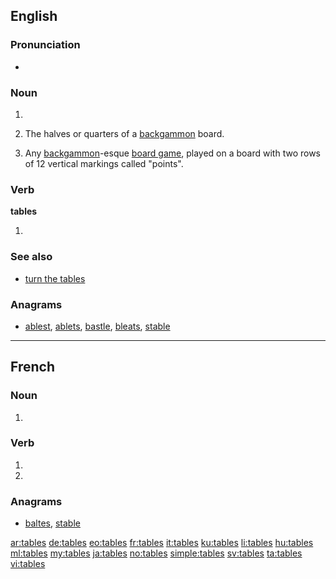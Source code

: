 ==English==

===Pronunciation===
* {{audio|en-us-tables.ogg|Audio (US)}}

===Noun===
{{en-plural noun}}

# {{plural of|table}}
# {{backgammon}} The halves or quarters of a [[backgammon]] board.
# Any [[backgammon]]-esque [[board game]], played on a board with two rows of 12 vertical markings called "points".

===Verb===
'''tables'''

# {{third-person singular of|table}}

===See also===
* [[turn the tables]]

===Anagrams===
* [[ablest#English|ablest]], [[ablets#English|ablets]], [[bastle#English|bastle]], [[bleats#English|bleats]], [[stable#English|stable]]

----

==French==

===Noun===
{{head|fr|plural}} {{f|p}}

# {{plural of|table|lang=fr}}

===Verb===
{{fr-verb-form}}

# {{conjugation of|tabler||2|s|pres|ind|lang=fr}}
# {{conjugation of|tabler||2|s|pres|sub|lang=fr}}

===Anagrams===
* [[baltes#French|baltes]], [[stable#French|stable]]

[[ar:tables]]
[[de:tables]]
[[eo:tables]]
[[fr:tables]]
[[it:tables]]
[[ku:tables]]
[[li:tables]]
[[hu:tables]]
[[ml:tables]]
[[my:tables]]
[[ja:tables]]
[[no:tables]]
[[simple:tables]]
[[sv:tables]]
[[ta:tables]]
[[vi:tables]]
